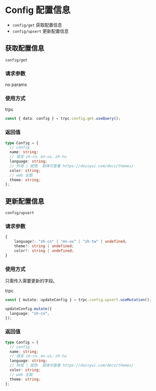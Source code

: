 # Config 配置信息

- `config/get` 获取配置信息
- `config/upsert` 更新配置信息

## 获取配置信息

`config/get`

### 请求参数

no params

### 使用方式

trpc

```ts
const { data: config } = trpc.config.get.useQuery();
```

### 返回值

```ts
type Config = {
  // config
  name: string;
  // 语言 zh-cn、en-us、zh-tw
  language: string;
  // 外观 | 配色  具体可查看 https://daisyui.com/docs/themes/
  color: string;
  // web 主题
  theme: string;
};
```

## 更新配置信息

`config/upsert`

### 请求参数

```ts
{
    language?: "zh-cn" | "en-us" | "zh-tw" | undefined;
    theme?: string | undefined;
    color?: string | undefined;
}
```

### 使用方式

只需传入需要更新的字段。

trpc

```ts
const { mutate: updateConfig } = trpc.config.upsert.useMutation();

updateConfig.mutate({
  language: "zh-cn",
});
```

### 返回值

```ts
type Config = {
  // config
  name: string;
  // 语言 zh-cn、en-us、zh-tw
  language: string;
  // 外观 | 配色  具体可查看 https://daisyui.com/docs/themes/
  color: string;
  // web 主题
  theme: string;
};
```
